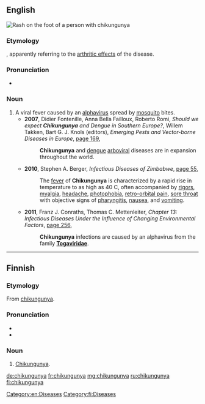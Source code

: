 ==English==
[[File:2012-01-09 Chikungunya on the left feet at The Philippines.jpeg|right|thumb|[[Rash]] on the [[foot]] of a person with chikungunya]]
{{wikipedia}}

===Etymology===
{{borrowing|kde|chikungunya||that which bends up|lang=en}}, apparently referring to the [[arthrosis|arthritic effects]] of the disease.

===Pronunciation===
* {{IPA|/tʃɪkʊŋˈɡʊnjə/|lang=en}}

===Noun===
{{en-noun|-}}

# A viral fever caused by an [[alphavirus]] spread by [[mosquito]] bites.
#* '''2007''', Didier Fontenille, Anna Bella Failloux, Roberto Romi, ''Should we expect '''Chikungunya''' and Dengue in Southern Europe?'', Willem Takken, Bart G. J. Knols (editors), ''Emerging Pests and Vector-borne Diseases in Europe'', [http://books.google.com.au/books?id=BEs_2o58GSkC&pg=PA169&dq=%22chikungunya%22%7C%22chikungunyas%22&hl=en&sa=X&ei=tj1iU7rnJoX28QWkv4GYBQ&redir_esc=y#v=onepage&q=%22chikungunya%22%7C%22chikungunyas%22&f=false page 169],
#*: '''Chikungunya''' and [[dengue]] [[arbovirus|arboviral]] diseases are in expansion throughout the world.
#* '''2010''', Stephen A. Berger, ''Infectious Diseases of Zimbabwe'', [http://books.google.com.au/books?id=SmofSKBd1iUC&pg=PA55&dq=%22chikungunya%22%7C%22chikungunyas%22&hl=en&sa=X&ei=tj1iU7rnJoX28QWkv4GYBQ&redir_esc=y#v=onepage&q=%22chikungunya%22%7C%22chikungunyas%22&f=false page 55],
#*: The [[fever]] of '''Chikungunya''' is characterized by a rapid rise in temperature to as high as 40 C, often accompanied by [[rigor]]s, [[myalgia]], [[headache]], [[photophobia]], [[retro-orbital pain]], [[sore throat]] with objective signs of [[pharyngitis]], [[nausea]], and [[vomit]]ing.
#* '''2011''', Franz J. Conraths, Thomas C. Mettenleiter, ''Chapter 13: Infectious Diseases Under the Influence of Changing Environmental Factors'', [http://books.google.com.au/books?id=IFy_KhR2D78C&pg=PA256&dq=%22chikungunya%22%7C%22chikungunyas%22&hl=en&sa=X&ei=tj1iU7rnJoX28QWkv4GYBQ&redir_esc=y#v=onepage&q=%22chikungunya%22%7C%22chikungunyas%22&f=false page 256],
#*: '''Chikungunya''' infections are caused by an alphavirus from the family '''[[Togaviridae]]'''.

[[Category:en:Diseases]]

----

==Finnish==
{{wikipedia|lang=fi}}

===Etymology===
From {{etyl|en|fi}} [[chikungunya#English|chikungunya]].

===Pronunciation===
* {{IPA|/ˈtʃɪkunˌɡunjɑ/|lang=fi}}
* {{hyphenation|chi|kun|gun|ya|lang=fi}}

===Noun===
{{fi-noun}}

# [[chikungunya#English|Chikungunya]].

[[Category:fi:Diseases]]

[[de:chikungunya]]
[[fr:chikungunya]]
[[mg:chikungunya]]
[[ru:chikungunya]]
[[fi:chikungunya]]